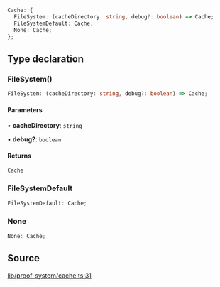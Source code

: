 ```ts
Cache: {
  FileSystem: (cacheDirectory: string, debug?: boolean) => Cache;
  FileSystemDefault: Cache;
  None: Cache;
};
```

## Type declaration

### FileSystem()

```ts
FileSystem: (cacheDirectory: string, debug?: boolean) => Cache;
```

#### Parameters

• **cacheDirectory**: `string`

• **debug?**: `boolean`

#### Returns

[`Cache`](../type-aliases/Cache.mdx)

### FileSystemDefault

```ts
FileSystemDefault: Cache;
```

### None

```ts
None: Cache;
```

## Source

[lib/proof-system/cache.ts:31](https://github.com/o1-labs/o1js/blob/fd7bd4b02f4f7cc1057cd423261d70c22275763a/src/lib/proof-system/cache.ts#L31)
